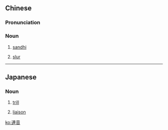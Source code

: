 {{also|连音}}
==Chinese==
{{zh-forms|s=连音}}

===Pronunciation===
{{zh-pron
|m=liányīn
|cat=n
}}

===Noun===
{{zh-noun}}

# {{lb|zh|linguistics}} [[sandhi]]
# {{lb|zh|music}} [[slur]]

----

==Japanese==
{{ja-kanjitab|れん|おん|yomi=on}}

===Noun===
{{ja-noun|れんおん}}

# [[trill]]
# {{lb|ja|linguistics|sort=れんおん}} [[liaison]]

[[ko:連音]]